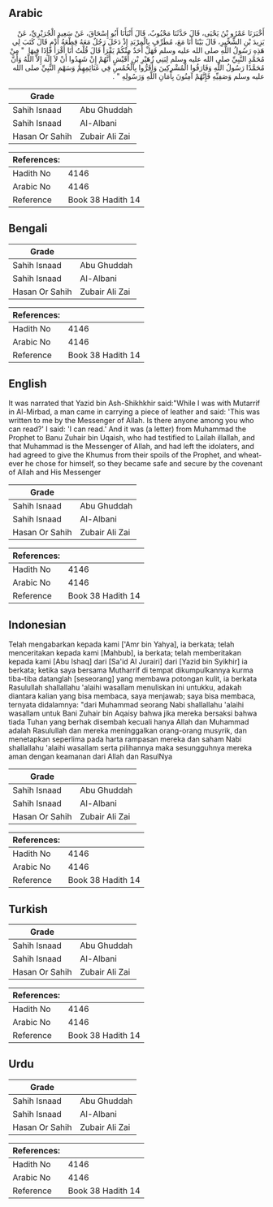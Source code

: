 ## Arabic


<div dir="rtl" lang="ar" style={{fontSize:'larger',backgroundColor:'#f8f9fa',padding:20}}>
أَخْبَرَنَا عَمْرُو بْنُ يَحْيَى، قَالَ حَدَّثَنَا مَحْبُوبٌ، قَالَ أَنْبَأَنَا أَبُو إِسْحَاقَ، عَنْ سَعِيدٍ الْجُرَيْرِيِّ، عَنْ يَزِيدَ بْنِ الشِّخِّيرِ، قَالَ بَيْنَا أَنَا مَعَ، مُطَرِّفٍ بِالْمِرْبَدِ إِذْ دَخَلَ رَجُلٌ مَعَهُ قِطْعَةُ أُدْمٍ قَالَ كَتَبَ لِي هَذِهِ رَسُولُ اللَّهِ صلى الله عليه وسلم فَهَلْ أَحَدٌ مِنْكُمْ يَقْرَأُ قَالَ قُلْتُ أَنَا أَقْرَأُ فَإِذَا فِيهَا ‏ "‏ مِنْ مُحَمَّدٍ النَّبِيِّ صلى الله عليه وسلم لِبَنِي زُهَيْرِ بْنِ أُقَيْشٍ أَنَّهُمْ إِنْ شَهِدُوا أَنْ لاَ إِلَهَ إِلاَّ اللَّهُ وَأَنَّ مُحَمَّدًا رَسُولُ اللَّهِ وَفَارَقُوا الْمُشْرِكِينَ وَأَقَرُّوا بِالْخُمُسِ فِي غَنَائِمِهِمْ وَسَهْمِ النَّبِيِّ صلى الله عليه وسلم وَصَفِيِّهِ فَإِنَّهُمْ آمِنُونَ بِأَمَانِ اللَّهِ وَرَسُولِهِ ‏"‏ ‏.‏
</div>
<div style={{backgroundColor:'#f8f9fa',padding:20, marginBottom: 10}}><table> <thead> <tr> <th>Grade</th> <th></th> </tr> </thead> <tbody> <tr><td>Sahih Isnaad</td><td>Abu Ghuddah</td></tr><tr><td>Sahih Isnaad</td><td>Al-Albani</td></tr><tr><td>Hasan Or Sahih</td><td>Zubair Ali Zai</td></tr></tbody></table><table> <thead> <tr> <th>References:</th> <th></th> </tr> </thead> <tbody><tr><td>Hadith No</td><td>4146</td></tr><tr><td>Arabic No</td><td>4146</td></tr><tr><td>Reference</td><td>Book 38 Hadith 14</td></tr></tbody></table></div>

## Bengali


<div dir="ltr" lang="bn" style={{fontSize:'larger',backgroundColor:'#f8f9fa',padding:20}}>

</div>
<div style={{backgroundColor:'#f8f9fa',padding:20, marginBottom: 10}}><table> <thead> <tr> <th>Grade</th> <th></th> </tr> </thead> <tbody> <tr><td>Sahih Isnaad</td><td>Abu Ghuddah</td></tr><tr><td>Sahih Isnaad</td><td>Al-Albani</td></tr><tr><td>Hasan Or Sahih</td><td>Zubair Ali Zai</td></tr></tbody></table><table> <thead> <tr> <th>References:</th> <th></th> </tr> </thead> <tbody><tr><td>Hadith No</td><td>4146</td></tr><tr><td>Arabic No</td><td>4146</td></tr><tr><td>Reference</td><td>Book 38 Hadith 14</td></tr></tbody></table></div>

## English


<div dir="ltr" lang="en" style={{fontSize:'larger',backgroundColor:'#f8f9fa',padding:20}}>
It was narrated that Yazid bin Ash-Shikhkhir said:"While I was with Mutarrif in Al-Mirbad, a man came in carrying a piece of leather and said: 'This was written to me by the Messenger of Allah. Is there anyone among you who can read?' I said: 'I can read.' And it was (a letter) from Muhammad the Prophet to Banu Zuhair bin Uqaish, who had testified to Lailah illallah, and that Muhammad is the Messenger of Allah, and had left the idolaters, and had agreed to give the Khumus from their spoils of the Prophet, and wheatever he chose for himself, so they became safe and secure by the covenant of Allah and His Messenger
</div>
<div style={{backgroundColor:'#f8f9fa',padding:20, marginBottom: 10}}><table> <thead> <tr> <th>Grade</th> <th></th> </tr> </thead> <tbody> <tr><td>Sahih Isnaad</td><td>Abu Ghuddah</td></tr><tr><td>Sahih Isnaad</td><td>Al-Albani</td></tr><tr><td>Hasan Or Sahih</td><td>Zubair Ali Zai</td></tr></tbody></table><table> <thead> <tr> <th>References:</th> <th></th> </tr> </thead> <tbody><tr><td>Hadith No</td><td>4146</td></tr><tr><td>Arabic No</td><td>4146</td></tr><tr><td>Reference</td><td>Book 38 Hadith 14</td></tr></tbody></table></div>

## Indonesian


<div dir="ltr" lang="id" style={{fontSize:'larger',backgroundColor:'#f8f9fa',padding:20}}>
Telah mengabarkan kepada kami ['Amr bin Yahya], ia berkata; telah menceritakan kepada kami [Mahbub], ia berkata; telah memberitakan kepada kami [Abu Ishaq] dari [Sa'id Al Jurairi] dari [Yazid bin Syikhir] ia berkata; ketika saya bersama Mutharrif di tempat dikumpulkannya kurma tiba-tiba datanglah [seseorang] yang membawa potongan kulit, ia berkata Rasulullah shallallahu 'alaihi wasallam menuliskan ini untukku, adakah diantara kalian yang bisa membaca, saya menjawab; saya bisa membaca, ternyata didalamnya: "dari Muhammad seorang Nabi shallallahu 'alaihi wasallam untuk Bani Zuhair bin Aqaisy bahwa jika mereka bersaksi bahwa tiada Tuhan yang berhak disembah kecuali hanya Allah dan Muhammad adalah Rasulullah dan mereka meninggalkan orang-orang musyrik, dan menetapkan seperlima pada harta rampasan mereka dan saham Nabi shallallahu 'alaihi wasallam serta pilihannya maka sesungguhnya mereka aman dengan keamanan dari Allah dan RasulNya
</div>
<div style={{backgroundColor:'#f8f9fa',padding:20, marginBottom: 10}}><table> <thead> <tr> <th>Grade</th> <th></th> </tr> </thead> <tbody> <tr><td>Sahih Isnaad</td><td>Abu Ghuddah</td></tr><tr><td>Sahih Isnaad</td><td>Al-Albani</td></tr><tr><td>Hasan Or Sahih</td><td>Zubair Ali Zai</td></tr></tbody></table><table> <thead> <tr> <th>References:</th> <th></th> </tr> </thead> <tbody><tr><td>Hadith No</td><td>4146</td></tr><tr><td>Arabic No</td><td>4146</td></tr><tr><td>Reference</td><td>Book 38 Hadith 14</td></tr></tbody></table></div>

## Turkish


<div dir="ltr" lang="tr" style={{fontSize:'larger',backgroundColor:'#f8f9fa',padding:20}}>

</div>
<div style={{backgroundColor:'#f8f9fa',padding:20, marginBottom: 10}}><table> <thead> <tr> <th>Grade</th> <th></th> </tr> </thead> <tbody> <tr><td>Sahih Isnaad</td><td>Abu Ghuddah</td></tr><tr><td>Sahih Isnaad</td><td>Al-Albani</td></tr><tr><td>Hasan Or Sahih</td><td>Zubair Ali Zai</td></tr></tbody></table><table> <thead> <tr> <th>References:</th> <th></th> </tr> </thead> <tbody><tr><td>Hadith No</td><td>4146</td></tr><tr><td>Arabic No</td><td>4146</td></tr><tr><td>Reference</td><td>Book 38 Hadith 14</td></tr></tbody></table></div>

## Urdu


<div dir="rtl" lang="ur" style={{fontSize:'larger',backgroundColor:'#f8f9fa',padding:20}}>

</div>
<div style={{backgroundColor:'#f8f9fa',padding:20, marginBottom: 10}}><table> <thead> <tr> <th>Grade</th> <th></th> </tr> </thead> <tbody> <tr><td>Sahih Isnaad</td><td>Abu Ghuddah</td></tr><tr><td>Sahih Isnaad</td><td>Al-Albani</td></tr><tr><td>Hasan Or Sahih</td><td>Zubair Ali Zai</td></tr></tbody></table><table> <thead> <tr> <th>References:</th> <th></th> </tr> </thead> <tbody><tr><td>Hadith No</td><td>4146</td></tr><tr><td>Arabic No</td><td>4146</td></tr><tr><td>Reference</td><td>Book 38 Hadith 14</td></tr></tbody></table></div>